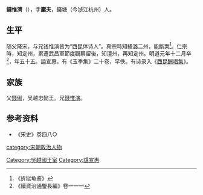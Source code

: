 '''錢惟濟'''（{{bd|978年||1032年|catIdx=Q}}），字'''巖夫'''，錢塘（今浙江杭州）人。

== 生平 ==
随父降宋，与兄钱惟演皆为“西昆体诗人”。真宗時知絳潞二州，能斷案<ref>《折狱龟鉴》</ref>。仁宗時，知定州，累遷武昌軍節度觀察留後，知澶州，再知定州。明道元年十二月卒<ref>《續資治通鑒長編》卷一一一</ref>，年五十五。謚宣惠。有《玉季集》二十卷，早佚。有诗录入《[[西昆酬唱集|西昆酬唱集]]》。

== 家族 ==
父[[錢俶|錢俶]]，吴越忠懿王。兄[[錢惟演|錢惟演]]。

== 参考资料 ==
{{reflist}}
*《宋史》卷四八○

{{Authority control}}

{{DEFAULTSORT:Qian}}
[[Category:吳越國王室|Category:吳越國王室]]
[[category:宋朝政治人物|category:宋朝政治人物]]
[[Category:諡宣惠|Category:諡宣惠]]